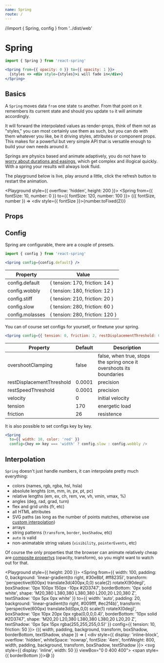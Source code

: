 ```yaml
---
name: Spring
route: /
---
```


//import { Spring, config } from '../dist/web' 

# Spring

```jsx
import { Spring } from 'react-spring'

<Spring from={{ opacity: 0 }} to={{ opacity: 1 }}>
  {styles => <div style={styles}>i will fade in</div>}
</Spring>
```

## Basics

A `Spring` moves data `from` one state `to` another. From that point on it remembers its current state and should you update `to` it will animate accordingly.

It will forward the interpolated values as render-props, think of them not as "styles," you can most certainly use them as such, but you can do with them whatever you like, be it driving styles, attributes or component props. This makes for a powerful but very simple API that is versatile enough to build your own needs around it.

Springs are physics based and animate adaptively, you do not have to [worry about durations and easings](https://www.youtube.com/watch?v=1tavDv5hXpo&feature=youtu.be&t=6m17s), which get complex and illogical quickly. With a spring your results will always look fluid.

The playground below is live, play around a little, click the refresh button to restart the animation.

<Playground style={{ overflow: 'hidden', height: 200 }}>
  <Spring from={{ fontSize: 10, number: 0 }} to={{ fontSize: 120, number: 100 }}>
    {({ fontSize, number }) => <div style={{ fontSize }}>{number.toFixed(2)}</div>}
  </Spring>
</Playground>

## Props

<PropsTable of={Spring} />

## Config

Spring are configurable, there are a couple of presets.

```jsx
import { config } from 'react-spring'

<Spring config={config.default} />
````

| Property                  | Value |
| ------------------------- | ------- |
| config.default             | { tension: 170, friction: 14 }
| config.wobbly              | { tension: 180, friction: 12 }
| config.stiff               | { tension: 210, friction: 20 }
| config.slow                | { tension: 280, friction: 60 }
| config.molasses            | { tension: 280, friction: 120 }

You can of course set configs for yourself, or finetune your spring. 

```jsx
<Spring config={{ tension: 0, friction: 2, restDisplacementThreshold: 0.1 }} />
````

| Property                  | Default | Description       |
| ------------------------- | ----------- | ------------- |
| overshootClamping         | false       | false, when true, stops the spring once it overshoots its boundaries
| restDisplacementThreshold | 0.0001      | precision
| restSpeedThreshold        | 0.0001      | precision
| velocity                  | 0           | initial velocity
| tension                   | 170         | energetic load
| friction                  | 26          | resistence

It is also possible to set configs key by key.

```jsx
<Spring
  to={{ width: 10, color: 'red' }}
  config={key => key === 'width' ? config.slow : config.wobbly />
```

## Interpolation

`Spring` doesn't just handle numbers, it can interpolate pretty much everything: 

* colors (names, rgb, rgba, hsl, hsla)
* absolute lenghts (cm, mm, in, px, pt, pc)
* relative lengths (em, ex, ch, rem, vw, vh, vmin, vmax, %)
* angles (deg, rad, grad, turn)
* flex and grid units (fr, etc)
* all HTML attributes
* SVG paths (as long as the number of points matches, otherwise use [custom interpolation](https://codesandbox.io/embed/lwpkp46om))
* arrays
* string patterns (`transform`, `border`, `boxShadow`, etc)
* `auto` is valid
* non-animatable string values (`visibility`, `pointerEvents`, etc)

Of course the only properties that the browser can animate relatively cheap are [composite propertys](https://www.html5rocks.com/en/tutorials/speed/high-performance-animations/) (opacity, transform), so you might want to watch out for that.

<Playground style={{ height: 200 }}>
  <Spring
    from={{
      width: 100,
      padding: 0,
      background: 'linear-gradient(to right, #30e8bf, #ff8235)',
      transform: 'perspective(600px) translate3d(400px,0,0) scale(2) rotateX(90deg)',
      boxShadow: '0px 100px 150px -10px #2D3747',
      borderBottom: '0px solid white',
      shape: 'M20,380 L380,380 L380,380 L200,20 L20,380 Z',
      textShadow: '0px 5px 0px white'
    }}
    to={{ 
      width: 'auto', 
      padding: 20, 
      background: 'linear-gradient(to right, #009fff, #ec2f4b)', 
      transform: 'perspective(600px) translate3d(0px,0,0) scale(1) rotateX(0deg)', 
      boxShadow: '0px 10px 20px 0px rgba(0,0,0,0.4)', 
      borderBottom: '10px solid #2D3747', 
      shape: 'M20,20 L20,380 L380,380 L380,20 L20,20 Z', 
      textShadow: '0px 5px 15px rgba(255,255,255,0.5)' 
    }} config={{ tension: 10, friction: 50 }}>
    {({ width, padding, background, transform, boxShadow, borderBottom, textShadow, shape }) => (
      <div style={{ display: 'inline-block',
      overflow: 'hidden',
      whiteSpace: 'nowrap',
      fontSize: '4em',
      fontWeight: 800, width, padding, background, transform, boxShadow, textShadow }}>
        <svg style={{ display: 'inline', width: 50 }} viewBox="0 0 400 400">
          <path d={shape} fill="#2D3747"/>
        </svg>
        <span style={{ borderBottom }}>😅</span>
      </div>
    )}
  </Spring>
</Playground>